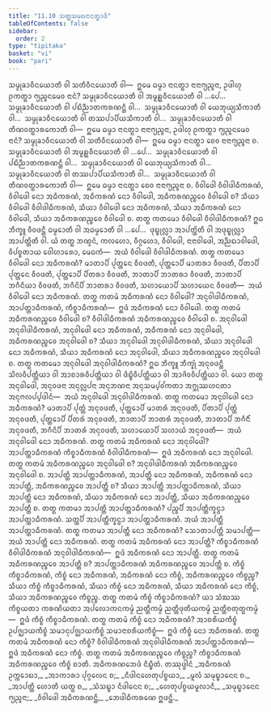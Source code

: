 ```yaml
---
title: "11.10 ᩈᨲ᩠ᨲᩈᨾᨳᨶᩣᨶᨲ᩠ᨳᩣᨴᩥ"
tableOfContents: false
sidebar:
  order: 2
type: "tipitaka"
basket: "vi"
book: "pari"
---
```



<DynamicBreadcrumb />

<Division number="354" book="pari">

<Paragraph number="1745" book="pari">
ᩈᨾ᩠ᨾᩩᨡᩣᩅᩥᨶᨿᩮᩣᨲᩥ ᩅᩤ ᩈᨲᩥᩅᩥᨶᨿᩮᩣᨲᩥ ᩅᩤ—  ᩍᨾᩮ ᨵᨾ᩠ᨾᩣ ᨶᩣᨶᨲ᩠ᨳᩣ ᨶᩣᨶᩣᨻ᩠ᨿᨬ᩠ᨩᨶᩣ, ᩏᨴᩤᩉᩩ ᩑᨠᨲ᩠ᨳᩣ ᨻ᩠ᨿᨬ᩠ᨩᨶᨾᩮᩅ ᨶᩣᨶᩴ? ᩈᨾ᩠ᨾᩩᨡᩣᩅᩥᨶᨿᩮᩣᨲᩥ ᩅᩤ ᩋᨾᩪᩊ᩠ᩉᩅᩥᨶᨿᩮᩣᨲᩥ ᩅᩤ …ᨸᩮ…  ᩈᨾ᩠ᨾᩩᨡᩣᩅᩥᨶᨿᩮᩣᨲᩥ ᩅᩤ ᨸᨭᩥᨬ᩠ᨬᩣᨲᨠᩁᨱᨶ᩠ᨲᩥ ᩅᩤ…  ᩈᨾ᩠ᨾᩩᨡᩣᩅᩥᨶᨿᩮᩣᨲᩥ ᩅᩤ ᨿᩮᨽᩩᨿ᩠ᨿᩈᩥᨠᩣᨲᩥ ᩅᩤ…  ᩈᨾ᩠ᨾᩩᨡᩣᩅᩥᨶᨿᩮᩣᨲᩥ ᩅᩤ ᨲᩔᨸᩣᨸᩥᨿᩈᩥᨠᩣᨲᩥ ᩅᩤ…  ᩈᨾ᩠ᨾᩩᨡᩣᩅᩥᨶᨿᩮᩣᨲᩥ ᩅᩤ ᨲᩥᨱᩅᨲ᩠ᨳᩣᩁᨠᩮᩣᨲᩥ ᩅᩤ—  ᩍᨾᩮ ᨵᨾ᩠ᨾᩣ ᨶᩣᨶᨲ᩠ᨳᩣ ᨶᩣᨶᩣᨻ᩠ᨿᨬ᩠ᨩᨶᩣ, ᩏᨴᩤᩉᩩ ᩑᨠᨲ᩠ᨳᩣ ᨻ᩠ᨿᨬ᩠ᨩᨶᨾᩮᩅ ᨶᩣᨶᩴ? ᩈᨾ᩠ᨾᩩᨡᩣᩅᩥᨶᨿᩮᩣᨲᩥ ᩅᩤ ᩈᨲᩥᩅᩥᨶᨿᩮᩣᨲᩥ ᩅᩤ—  ᩍᨾᩮ ᨵᨾ᩠ᨾᩣ ᨶᩣᨶᨲ᩠ᨳᩣ ᨧᩮᩅ ᨶᩣᨶᩣᨻ᩠ᨿᨬ᩠ᨩᨶᩣ ᨧ. ᩈᨾ᩠ᨾᩩᨡᩣᩅᩥᨶᨿᩮᩣᨲᩥ ᩅᩤ ᩋᨾᩪᩊ᩠ᩉᩅᩥᨶᨿᩮᩣᨲᩥ ᩅᩤ …ᨸᩮ…  ᩈᨾ᩠ᨾᩩᨡᩣᩅᩥᨶᨿᩮᩣᨲᩥ ᩅᩤ ᨸᨭᩥᨬ᩠ᨬᩣᨲᨠᩁᨱᨶ᩠ᨲᩥ ᩅᩤ…  ᩈᨾ᩠ᨾᩩᨡᩣᩅᩥᨶᨿᩮᩣᨲᩥ ᩅᩤ ᨿᩮᨽᩩᨿ᩠ᨿᩈᩥᨠᩣᨲᩥ ᩅᩤ…  ᩈᨾ᩠ᨾᩩᨡᩣᩅᩥᨶᨿᩮᩣᨲᩥ ᩅᩤ ᨲᩔᨸᩣᨸᩥᨿᩈᩥᨠᩣᨲᩥ ᩅᩤ…  ᩈᨾ᩠ᨾᩩᨡᩣᩅᩥᨶᨿᩮᩣᨲᩥ ᩅᩤ ᨲᩥᨱᩅᨲ᩠ᨳᩣᩁᨠᩮᩣᨲᩥ ᩅᩤ—  ᩍᨾᩮ ᨵᨾ᩠ᨾᩣ ᨶᩣᨶᨲ᩠ᨳᩣ ᨧᩮᩅ ᨶᩣᨶᩣᨻ᩠ᨿᨬ᩠ᨩᨶᩣ ᨧ.
</Paragraph>

</Division>
<Division number="355" book="pari">

<Paragraph number="1746" book="pari">
ᩅᩥᩅᩤᨴᩮᩤ ᩅᩥᩅᩤᨴᩤᨵᩥᨠᩁᨱᩴ, ᩅᩥᩅᩤᨴᩮᩤ ᨶᩮᩣ ᩋᨵᩥᨠᩁᨱᩴ, ᩋᨵᩥᨠᩁᨱᩴ ᨶᩮᩣ ᩅᩥᩅᩤᨴᩮᩤ, ᩋᨵᩥᨠᩁᨱᨬ᩠ᨧᩮᩅ ᩅᩥᩅᩤᨴᩮᩤ ᨧ? ᩈᩥᨿᩣ ᩅᩥᩅᩤᨴᩮᩤ ᩅᩥᩅᩤᨴᩤᨵᩥᨠᩁᨱᩴ, ᩈᩥᨿᩣ ᩅᩥᩅᩤᨴᩮᩤ ᨶᩮᩣ ᩋᨵᩥᨠᩁᨱᩴ, ᩈᩥᨿᩣ ᩋᨵᩥᨠᩁᨱᩴ ᨶᩮᩣ ᩅᩥᩅᩤᨴᩮᩤ, ᩈᩥᨿᩣ ᩋᨵᩥᨠᩁᨱᨬ᩠ᨧᩮᩅ ᩅᩥᩅᩤᨴᩮᩤ ᨧ.
</Paragraph>

<Paragraph number="1747" book="pari">
ᨲᨲ᩠ᨳ ᨠᨲᨾᩮᩣ ᩅᩥᩅᩤᨴᩮᩤ ᩅᩥᩅᩤᨴᩤᨵᩥᨠᩁᨱᩴ? ᩍᨵ ᨽᩥᨠ᩠ᨡᩪ ᩅᩥᩅᨴᨶ᩠ᨲᩥ ᨵᨾ᩠ᨾᩮᩣᨲᩥ ᩅᩤ ᩋᨵᨾ᩠ᨾᩮᩣᨲᩥ ᩅᩤ …ᨸᩮ…  ᨴᩩᨭ᩠ᨮᩩᩃᩖᩣ ᩋᩣᨸᨲ᩠ᨲᩦᨲᩥ ᩅᩤ ᩋᨴᩩᨭ᩠ᨮᩩᩃᩖᩣ ᩋᩣᨸᨲ᩠ᨲᩦᨲᩥ ᩅᩤ. ᨿᩴ ᨲᨲ᩠ᨳ ᨽᨱ᩠ᨯᨶᩴ, ᨠᩃᩉᩮᩣ, ᩅᩥᨣ᩠ᨣᩉᩮᩣ, ᩅᩥᩅᩤᨴᩮᩤ, ᨶᩣᨶᩣᩅᩤᨴᩮᩤ, ᩋᨬ᩠ᨬᨳᩣᩅᩤᨴᩮᩤ, ᩅᩥᨸᨧ᩠ᨧᨲᩣᨿ ᩅᩮᩤᩉᩣᩁᩮᩣ, ᨾᩮᨵᨠᩴ—  ᩋᨿᩴ ᩅᩥᩅᩤᨴᩮᩤ ᩅᩥᩅᩤᨴᩤᨵᩥᨠᩁᨱᩴ.
</Paragraph>

<Paragraph number="1748" book="pari">
ᨲᨲ᩠ᨳ ᨠᨲᨾᩮᩣ ᩅᩥᩅᩤᨴᩮᩤ ᨶᩮᩣ ᩋᨵᩥᨠᩁᨱᩴ? ᨾᩣᨲᩣᨸᩥ ᨸᩩᨲ᩠ᨲᩮᨶ ᩅᩥᩅᨴᨲᩥ, ᨸᩩᨲ᩠ᨲᩮᩣᨸᩥ ᨾᩣᨲᩁᩣ ᩅᩥᩅᨴᨲᩥ, ᨸᩥᨲᩣᨸᩥ ᨸᩩᨲ᩠ᨲᩮᨶ ᩅᩥᩅᨴᨲᩥ, ᨸᩩᨲ᩠ᨲᩮᩣᨸᩥ ᨸᩥᨲᩁᩣ ᩅᩥᩅᨴᨲᩥ, ᨽᩣᨲᩣᨸᩥ ᨽᩣᨲᩁᩣ ᩅᩥᩅᨴᨲᩥ, ᨽᩣᨲᩣᨸᩥ ᨽᨣᩥᨶᩥᨿᩣ ᩅᩥᩅᨴᨲᩥ, ᨽᨣᩥᨶᩦᨸᩥ ᨽᩣᨲᩁᩣ ᩅᩥᩅᨴᨲᩥ, ᩈᩉᩣᨿᩮᩣᨸᩥ ᩈᩉᩣᨿᩮᨶ ᩅᩥᩅᨴᨲᩥ—  ᩋᨿᩴ ᩅᩥᩅᩤᨴᩮᩤ ᨶᩮᩣ ᩋᨵᩥᨠᩁᨱᩴ.
</Paragraph>

<Paragraph number="1749" book="pari">
ᨲᨲ᩠ᨳ ᨠᨲᨾᩴ ᩋᨵᩥᨠᩁᨱᩴ ᨶᩮᩣ ᩅᩥᩅᩤᨴᩮᩤ? ᩋᨶᩩᩅᩤᨴᩤᨵᩥᨠᩁᨱᩴ, ᩋᩣᨸᨲ᩠ᨲᩣᨵᩥᨠᩁᨱᩴ, ᨠᩥᨧ᩠ᨧᩣᨵᩥᨠᩁᨱᩴ—  ᩍᨴᩴ ᩋᨵᩥᨠᩁᨱᩴ ᨶᩮᩣ ᩅᩥᩅᩤᨴᩮᩤ.
</Paragraph>

<Paragraph number="1750" book="pari">
ᨲᨲ᩠ᨳ ᨠᨲᨾᩴ ᩋᨵᩥᨠᩁᨱᨬ᩠ᨧᩮᩅ ᩅᩥᩅᩤᨴᩮᩤ ᨧ? ᩅᩥᩅᩤᨴᩤᨵᩥᨠᩁᨱᩴ ᩋᨵᩥᨠᩁᨱᨬ᩠ᨧᩮᩅ ᩅᩥᩅᩤᨴᩮᩤ ᨧ.
</Paragraph>

</Division>
<Division number="356" book="pari">

<Paragraph number="1751" book="pari">
ᩋᨶᩩᩅᩤᨴᩮᩤ ᩋᨶᩩᩅᩤᨴᩤᨵᩥᨠᩁᨱᩴ, ᩋᨶᩩᩅᩤᨴᩮᩤ ᨶᩮᩣ ᩋᨵᩥᨠᩁᨱᩴ, ᩋᨵᩥᨠᩁᨱᩴ ᨶᩮᩣ ᩋᨶᩩᩅᩤᨴᩮᩤ, ᩋᨵᩥᨠᩁᨱᨬ᩠ᨧᩮᩅ ᩋᨶᩩᩅᩤᨴᩮᩤ ᨧ? ᩈᩥᨿᩣ ᩋᨶᩩᩅᩤᨴᩮᩤ ᩋᨶᩩᩅᩤᨴᩤᨵᩥᨠᩁᨱᩴ, ᩈᩥᨿᩣ ᩋᨶᩩᩅᩤᨴᩮᩤ ᨶᩮᩣ ᩋᨵᩥᨠᩁᨱᩴ, ᩈᩥᨿᩣ ᩋᨵᩥᨠᩁᨱᩴ ᨶᩮᩣ ᩋᨶᩩᩅᩤᨴᩮᩤ, ᩈᩥᨿᩣ ᩋᨵᩥᨠᩁᨱᨬ᩠ᨧᩮᩅ ᩋᨶᩩᩅᩤᨴᩮᩤ ᨧ.
</Paragraph>

<Paragraph number="1752" book="pari">
ᨲᨲ᩠ᨳ ᨠᨲᨾᩮᩣ ᩋᨶᩩᩅᩤᨴᩮᩤ ᩋᨶᩩᩅᩤᨴᩤᨵᩥᨠᩁᨱᩴ? ᩍᨵ ᨽᩥᨠ᩠ᨡᩪ ᨽᩥᨠ᩠ᨡᩩᩴ ᩋᨶᩩᩅᨴᨶ᩠ᨲᩥ ᩈᩦᩃᩅᩥᨸᨲ᩠ᨲᩥᨿᩣ ᩅᩤ ᩋᩣᨧᩣᩁᩅᩥᨸᨲ᩠ᨲᩥᨿᩣ ᩅᩤ ᨴᩥᨭ᩠ᨮᩥᩅᩥᨸᨲ᩠ᨲᩥᨿᩣ ᩅᩤ ᩋᩣᨩᩦᩅᩅᩥᨸᨲ᩠ᨲᩥᨿᩣ ᩅᩤ. ᨿᩮᩣ ᨲᨲ᩠ᨳ ᩋᨶᩩᩅᩤᨴᩮᩤ, ᩋᨶᩩᩅᨴᨶᩣ ᩋᨶᩩᩃᩖᨸᨶᩣ ᩋᨶᩩᨽᨱᨶᩣ ᩋᨶᩩᩈᨾ᩠ᨸᩅᩘᨠᨲᩣ ᩋᨻ᩠ᨽᩩᩔᩉᨶᨲᩣ ᩋᨶᩩᨻᩃᨸ᩠ᨸᨴᩤᨶᩴ—  ᩋᨿᩴ ᩋᨶᩩᩅᩤᨴᩮᩤ ᩋᨶᩩᩅᩤᨴᩤᨵᩥᨠᩁᨱᩴ.
</Paragraph>

<Paragraph number="1753" book="pari">
ᨲᨲ᩠ᨳ ᨠᨲᨾᩮᩣ ᩋᨶᩩᩅᩤᨴᩮᩤ ᨶᩮᩣ ᩋᨵᩥᨠᩁᨱᩴ? ᨾᩣᨲᩣᨸᩥ ᨸᩩᨲ᩠ᨲᩴ ᩋᨶᩩᩅᨴᨲᩥ, ᨸᩩᨲ᩠ᨲᩮᩣᨸᩥ ᨾᩣᨲᩁᩴ ᩋᨶᩩᩅᨴᨲᩥ, ᨸᩥᨲᩣᨸᩥ ᨸᩩᨲ᩠ᨲᩴ ᩋᨶᩩᩅᨴᨲᩥ, ᨸᩩᨲ᩠ᨲᩮᩣᨸᩥ ᨸᩥᨲᩁᩴ ᩋᨶᩩᩅᨴᨲᩥ, ᨽᩣᨲᩣᨸᩥ ᨽᩣᨲᩁᩴ ᩋᨶᩩᩅᨴᨲᩥ, ᨽᩣᨲᩣᨸᩥ ᨽᨣᩥᨶᩥᩴ ᩋᨶᩩᩅᨴᨲᩥ, ᨽᨣᩥᨶᩦᨸᩥ ᨽᩣᨲᩁᩴ ᩋᨶᩩᩅᨴᨲᩥ, ᩈᩉᩣᨿᩮᩣᨸᩥ ᩈᩉᩣᨿᩴ ᩋᨶᩩᩅᨴᨲᩥ—  ᩋᨿᩴ ᩋᨶᩩᩅᩤᨴᩮᩤ ᨶᩮᩣ ᩋᨵᩥᨠᩁᨱᩴ.
</Paragraph>

<Paragraph number="1754" book="pari">
ᨲᨲ᩠ᨳ ᨠᨲᨾᩴ ᩋᨵᩥᨠᩁᨱᩴ ᨶᩮᩣ ᩋᨶᩩᩅᩤᨴᩮᩤ? ᩋᩣᨸᨲ᩠ᨲᩣᨵᩥᨠᩁᨱᩴ ᨠᩥᨧ᩠ᨧᩣᨵᩥᨠᩁᨱᩴ ᩅᩥᩅᩤᨴᩤᨵᩥᨠᩁᨱᩴ—  ᩍᨴᩴ ᩋᨵᩥᨠᩁᨱᩴ ᨶᩮᩣ ᩋᨶᩩᩅᩤᨴᩮᩤ.
</Paragraph>

<Paragraph number="1755" book="pari">
ᨲᨲ᩠ᨳ ᨠᨲᨾᩴ ᩋᨵᩥᨠᩁᨱᨬ᩠ᨧᩮᩅ ᩋᨶᩩᩅᩤᨴᩮᩤ ᨧ? ᩋᨶᩩᩅᩤᨴᩤᨵᩥᨠᩁᨱᩴ ᩋᨵᩥᨠᩁᨱᨬ᩠ᨧᩮᩅ ᩋᨶᩩᩅᩤᨴᩮᩤ ᨧ.
</Paragraph>

</Division>
<Division number="357" book="pari">

<Paragraph number="1756" book="pari">
ᩋᩣᨸᨲ᩠ᨲᩥ ᩋᩣᨸᨲ᩠ᨲᩣᨵᩥᨠᩁᨱᩴ, ᩋᩣᨸᨲ᩠ᨲᩥ ᨶᩮᩣ ᩋᨵᩥᨠᩁᨱᩴ, ᩋᨵᩥᨠᩁᨱᩴ ᨶᩮᩣ ᩋᩣᨸᨲ᩠ᨲᩥ, ᩋᨵᩥᨠᩁᨱᨬ᩠ᨧᩮᩅ ᩋᩣᨸᨲ᩠ᨲᩥ ᨧ? ᩈᩥᨿᩣ ᩋᩣᨸᨲ᩠ᨲᩥ ᩋᩣᨸᨲ᩠ᨲᩣᨵᩥᨠᩁᨱᩴ, ᩈᩥᨿᩣ ᩋᩣᨸᨲ᩠ᨲᩥ ᨶᩮᩣ ᩋᨵᩥᨠᩁᨱᩴ, ᩈᩥᨿᩣ ᩋᨵᩥᨠᩁᨱᩴ ᨶᩮᩣ ᩋᩣᨸᨲ᩠ᨲᩥ, ᩈᩥᨿᩣ ᩋᨵᩥᨠᩁᨱᨬ᩠ᨧᩮᩅ ᩋᩣᨸᨲ᩠ᨲᩥ ᨧ.
</Paragraph>

<Paragraph number="1757" book="pari">
ᨲᨲ᩠ᨳ ᨠᨲᨾᩣ ᩋᩣᨸᨲ᩠ᨲᩥ ᩋᩣᨸᨲ᩠ᨲᩣᨵᩥᨠᩁᨱᩴ? ᨸᨬ᩠ᨧᨸᩥ ᩋᩣᨸᨲ᩠ᨲᩥᨠ᩠ᨡᨶ᩠ᨵᩣ ᩋᩣᨸᨲ᩠ᨲᩣᨵᩥᨠᩁᨱᩴ. ᩈᨲ᩠ᨲᨸᩥ ᩋᩣᨸᨲ᩠ᨲᩥᨠ᩠ᨡᨶ᩠ᨵᩣ ᩋᩣᨸᨲ᩠ᨲᩣᨵᩥᨠᩁᨱᩴ. ᩋᨿᩴ ᩋᩣᨸᨲ᩠ᨲᩥ ᩋᩣᨸᨲ᩠ᨲᩣᨵᩥᨠᩁᨱᩴ.
</Paragraph>

<Paragraph number="1758" book="pari">
ᨲᨲ᩠ᨳ ᨠᨲᨾᩣ ᩋᩣᨸᨲ᩠ᨲᩥ ᨶᩮᩣ ᩋᨵᩥᨠᩁᨱᩴ? ᩈᩮᩣᨲᩣᨸᨲ᩠ᨲᩥ ᩈᨾᩣᨸᨲ᩠ᨲᩥ—  ᩋᨿᩴ ᩋᩣᨸᨲ᩠ᨲᩥ ᨶᩮᩣ ᩋᨵᩥᨠᩁᨱᩴ.
</Paragraph>

<Paragraph number="1759" book="pari">
ᨲᨲ᩠ᨳ ᨠᨲᨾᩴ ᩋᨵᩥᨠᩁᨱᩴ ᨶᩮᩣ ᩋᩣᨸᨲ᩠ᨲᩥ? ᨠᩥᨧ᩠ᨧᩣᨵᩥᨠᩁᨱᩴ ᩅᩥᩅᩤᨴᩤᨵᩥᨠᩁᨱᩴ ᩋᨶᩩᩅᩤᨴᩤᨵᩥᨠᩁᨱᩴ—  ᩍᨴᩴ ᩋᨵᩥᨠᩁᨱᩴ ᨶᩮᩣ ᩋᩣᨸᨲ᩠ᨲᩥ.
</Paragraph>

<Paragraph number="1760" book="pari">
ᨲᨲ᩠ᨳ ᨠᨲᨾᩴ ᩋᨵᩥᨠᩁᨱᨬ᩠ᨧᩮᩅ ᩋᩣᨸᨲ᩠ᨲᩥ ᨧ? ᩋᩣᨸᨲ᩠ᨲᩣᨵᩥᨠᩁᨱᩴ ᩋᨵᩥᨠᩁᨱᨬ᩠ᨧᩮᩅ ᩋᩣᨸᨲ᩠ᨲᩥ ᨧ.
</Paragraph>

</Division>
<Division number="358" book="pari">

<Paragraph number="1761" book="pari">
ᨠᩥᨧ᩠ᨧᩴ ᨠᩥᨧ᩠ᨧᩣᨵᩥᨠᩁᨱᩴ, ᨠᩥᨧ᩠ᨧᩴ ᨶᩮᩣ ᩋᨵᩥᨠᩁᨱᩴ, ᩋᨵᩥᨠᩁᨱᩴ ᨶᩮᩣ ᨠᩥᨧ᩠ᨧᩴ, ᩋᨵᩥᨠᩁᨱᨬ᩠ᨧᩮᩅ ᨠᩥᨧ᩠ᨧᨬ᩠ᨧ? ᩈᩥᨿᩣ ᨠᩥᨧ᩠ᨧᩴ ᨠᩥᨧ᩠ᨧᩣᨵᩥᨠᩁᨱᩴ, ᩈᩥᨿᩣ ᨠᩥᨧ᩠ᨧᩴ ᨶᩮᩣ ᩋᨵᩥᨠᩁᨱᩴ, ᩈᩥᨿᩣ ᩋᨵᩥᨠᩁᨱᩴ ᨶᩮᩣ ᨠᩥᨧ᩠ᨧᩴ, ᩈᩥᨿᩣ ᩋᨵᩥᨠᩁᨱᨬ᩠ᨧᩮᩅ ᨠᩥᨧ᩠ᨧᨬ᩠ᨧ.
</Paragraph>

<Paragraph number="1762" book="pari">
ᨲᨲ᩠ᨳ ᨠᨲᨾᩴ ᨠᩥᨧ᩠ᨧᩴ ᨠᩥᨧ᩠ᨧᩣᨵᩥᨠᩁᨱᩴ? ᨿᩣ ᩈᩴᨥᩔ ᨠᩥᨧ᩠ᨧᨿᨲᩣ ᨠᩁᨱᩦᨿᨲᩣ ᩋᨸᩃᩮᩣᨠᨶᨠᨾ᩠ᨾᩴ ᨬᨲ᩠ᨲᩥᨠᨾ᩠ᨾᩴ ᨬᨲ᩠ᨲᩥᨴᩩᨲᩥᨿᨠᨾ᩠ᨾᩴ ᨬᨲ᩠ᨲᩥᨧᨲᩩᨲ᩠ᨳᨠᨾ᩠ᨾᩴ—  ᩍᨴᩴ ᨠᩥᨧ᩠ᨧᩴ ᨠᩥᨧ᩠ᨧᩣᨵᩥᨠᩁᨱᩴ.
</Paragraph>

<Paragraph number="1763" book="pari">
ᨲᨲ᩠ᨳ ᨠᨲᨾᩴ ᨠᩥᨧ᩠ᨧᩴ ᨶᩮᩣ ᩋᨵᩥᨠᩁᨱᩴ? ᩋᩣᨧᩁᩥᨿᨠᩥᨧ᩠ᨧᩴ ᩏᨸᨩ᩠ᨫᩣᨿᨠᩥᨧ᩠ᨧᩴ ᩈᨾᩣᨶᩩᨸᨩ᩠ᨫᩣᨿᨠᩥᨧ᩠ᨧᩴ ᩈᨾᩣᨶᩣᨧᩁᩥᨿᨠᩥᨧ᩠ᨧᩴ—  ᩍᨴᩴ ᨠᩥᨧ᩠ᨧᩴ ᨶᩮᩣ ᩋᨵᩥᨠᩁᨱᩴ.
</Paragraph>

<Paragraph number="1764" book="pari">
ᨲᨲ᩠ᨳ ᨠᨲᨾᩴ ᩋᨵᩥᨠᩁᨱᩴ ᨶᩮᩣ ᨠᩥᨧ᩠ᨧᩴ? ᩅᩥᩅᩤᨴᩤᨵᩥᨠᩁᨱᩴ ᩋᨶᩩᩅᩤᨴᩤᨵᩥᨠᩁᨱᩴ ᩋᩣᨸᨲ᩠ᨲᩣᨵᩥᨠᩁᨱᩴ—  ᩍᨴᩴ ᩋᨵᩥᨠᩁᨱᩴ ᨶᩮᩣ ᨠᩥᨧ᩠ᨧᩴ.
</Paragraph>

<Paragraph number="1765" book="pari">
ᨲᨲ᩠ᨳ ᨠᨲᨾᩴ ᩋᨵᩥᨠᩁᨱᨬ᩠ᨧᩮᩅ ᨠᩥᨧ᩠ᨧᨬ᩠ᨧ? ᨠᩥᨧ᩠ᨧᩣᨵᩥᨠᩁᨱᩴ ᩋᨵᩥᨠᩁᨱᨬ᩠ᨧᩮᩅ ᨠᩥᨧ᩠ᨧᩴ ᨧᩣᨲᩥ.

</Paragraph>
</Division>

<Paragraph number="1766" type="center" book="pari">
ᩋᨵᩥᨠᩁᨱᨽᩮᨴᩴ ᨶᩥᨭ᩠ᨮᩥᨲᩴ.



</Paragraph>

<Paragraph number="1767" type="center" book="pari">
ᨲᩔᩩᨴ᩠ᨴᩤᨶᩴ


</Paragraph>

<Paragraph number="1768" type="verses" book="pari">
_ᩋᨵᩥᨠᩁᨱᩴ ᩏᨠ᩠ᨠᩮᩣᨭᩣ,_  
_ᩋᩣᨠᩣᩁᩣ ᨸᩩᨣ᩠ᨣᩃᩮᨶ ᨧ;_  
_ᨶᩥᨴᩤᨶᩉᩮᨲᩩᨸᨧ᩠ᨧᨿᩣ,_  
_ᨾᩪᩃᩴ ᩈᨾᩩᨭ᩠ᨮᩣᨶᩮᨶ ᨧ._  

</Paragraph>

<Paragraph number="1769" type="verses" book="pari">
_ᩋᩣᨸᨲ᩠ᨲᩥ ᩉᩮᩣᨲᩥ ᨿᨲ᩠ᨳ ᨧ,_  
_ᩈᩴᩈᨭ᩠ᨮᩣ ᨶᩥᨴᩤᨶᩮᨶ ᨧ;_  
_ᩉᩮᨲᩩᨸᨧ᩠ᨧᨿᨾᩪᩃᩣᨶᩥ,_  
_ᩈᨾᩩᨭ᩠ᨮᩣᨶᩮᨶ ᨻ᩠ᨿᨬ᩠ᨩᨶᩣ;_  
_ᩅᩥᩅᩤᨴᩮᩤ ᩋᨵᩥᨠᩁᨱᨶ᩠ᨲᩥ,_  
_ᨽᩮᨴᩤᨵᩥᨠᩁᨱᩮ ᩍᨴᨶ᩠ᨲᩥ._
</Paragraph>